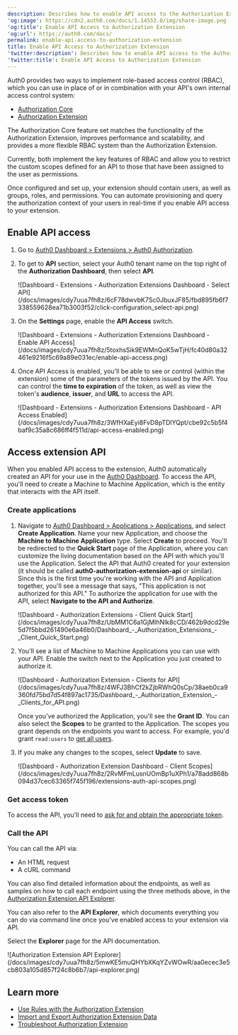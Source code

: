```yaml
---
description: Describes how to enable API access to the Authorization Extension.
'og:image': https://cdn2.auth0.com/docs/1.14553.0/img/share-image.png
'og:title': Enable API Access to Authorization Extension
'og:url': https://auth0.com/docs/
permalink: enable-api-access-to-authorization-extension
title: Enable API Access to Authorization Extension
'twitter:description': Describes how to enable API access to the Authorization Extension.
'twitter:title': Enable API Access to Authorization Extension
---
```

<Callout icon="file-lines" color="#0EA5E9" iconType="regular">

Auth0 provides two ways to implement role-based access control (RBAC), which you can use in place of or in combination with your API's own internal access control system:

* [Authorization Core](/docs/manage-users/access-control/rbac)
* [Authorization Extension](/docs/customize/extensions/authorization-extension)

The Authorization Core feature set matches the functionality of the Authorization Extension, improves performance and scalability, and provides a more flexible RBAC system than the Authorization Extension.

Currently, both implement the key features of RBAC and allow you to restrict the custom scopes defined for an API to those that have been assigned to the user as permissions.

</Callout>

Once configured and set up, your extension should contain users, as well as groups, roles, and permissions. You can automate provisioning and query the authorization context of your users in real-time if you enable API access to your extension.

## Enable API access

1. Go to [Auth0 Dashboard > Extensions > Auth0 Authorization](https://manage.auth0.com/#/extensions).
2. To get to **API** section, select your Auth0 tenant name on the top right of the **Authorization Dashboard**, then select **API**.

   <Frame>![Dashboard - Extensions - Authorization Extensions Dashboard - Select API](/docs/images/cdy7uua7fh8z/6cF78dwvbK7Sc0JbuxJF85/fbd895fb6f7338559628ea71b3003f52/click-configuration_select-api.png)</Frame>
3. On the **Settings** page, enable the **API Access** switch.

   <Frame>![Dashboard - Extensions - Authorization Extensions Dashboard - Enable API Access](/docs/images/cdy7uua7fh8z/5toxhsSik9EWMnQoK5wTjH/fc40d80a32461e9216f5c69a89e031ec/enable-api-access.png)</Frame>
4. Once API Access is enabled, you'll be able to see or control (within the extension) some of the parameters of the tokens issued by the API. You can control the **time to expiration** of the token, as well as view the token's **audience**, **issuer**, and **URL** to access the API.

   <Frame>![Dashboard - Extensions - Authorization Extensions Dashboard - API Access Enabled](/docs/images/cdy7uua7fh8z/3WfHXaEyi8FvD8pTDlYQpt/cbe92c5b5f4baf9c35a8c686ff4f511d/api-access-enabled.png)</Frame>

## Access extension API

When you enabled API access to the extension, Auth0 automatically created an API for your use in the [Auth0 Dashboard](https://manage.auth0.com/#/apis). To access the API, you'll need to create a Machine to Machine Application, which is the entity that interacts with the API itself.

### Create applications

1. Navigate to [Auth0 Dashboard > Applications > Applications](https://manage.auth0.com/#/applications), and select **Create Application**. Name your new Application, and choose the **Machine to Machine Application** type. Select **Create** to proceed.
   You'll be redirected to the **Quick Start** page of the Application, where you can customize the living documentation based on the API with which you'll use the Application. Select the API that Auth0 created for your extension (it should be called **auth0-authorization-extension-api** or similar).
   Since this is the first time you're working with the API and Application together, you'll see a message that says, "This application is not authorized for this API." To authorize the application for use with the API, select **Navigate to the API and Authorize**.

   <Frame>![Dashboard - Authorization Extensions - Client Quick Start](/docs/images/cdy7uua7fh8z/UbMM1C6a1GjMIhNlk8cCD/462b9dcd29e5d7f5bbd261490e6a46b0/Dashboard_-_Authorization_Extensions_-_Client_Quick_Start.png)</Frame>
2. You'll see a list of Machine to Machine Applications you can use with your API. Enable the switch next to the Application you just created to authorize it.

   <Frame>![Dashboard - Authorization Extension - Clients for API](/docs/images/cdy7uua7fh8z/4WFJ3BhCf2kZjbRWhQ0sCp/38aeb0ca9360fd75bd7d54f897ac1735/Dashboard_-_Authorization_Extension_-_Clients_for_API.png)</Frame>

   Once you've authorized the Application, you'll see the **Grant ID**. You can also select the **Scopes** to be granted to the Application. The scopes you grant depends on the endpoints you want to access. For example, you'd grant `read:users` to [get all users](https://auth0.com/docs/api/authorization-extension#get-all-users).
3. If you make any changes to the scopes, select **Update** to save.

   <Frame>![Dashboard - Authorization Extension Dashboard - Client Scopes](/docs/images/cdy7uua7fh8z/2RvMFmLusnUOmBp1uXPh1/a78add868b094d37cec63365f745f196/extensions-auth-api-scopes.png)</Frame>

### Get access token

To access the API, you'll need to [ask for and obtain the appropriate token](/docs/get-started/authentication-and-authorization-flow/client-credentials-flow/call-your-api-using-the-client-credentials-flow).

### Call the API

You can call the API via:

* An HTML request
* A cURL command

You can also find detailed information about the endpoints, as well as samples on how to call each endpoint using the three methods above, in the [Authorization Extension API Explorer](https://auth0.com/docs/api/authorization-extension).

You can also refer to the **API Explorer**, which documents everything you can do via command line once you've enabled access to your extension via API.

Select the **Explorer** page for the API documentation.

<Frame>![Authorization Extension API Explorer](/docs/images/cdy7uua7fh8z/5mwKE5muQHYbXKqYZvWOwR/aa0ecec3e5cb803a105d857f24c8b6b7/api-explorer.png)</Frame>

## Learn more

* [Use Rules with the Authorization Extension](/docs/customize/extensions/authorization-extension/use-rules-with-the-authorization-extension)
* [Import and Export Authorization Extension Data](/docs/customize/extensions/authorization-extension/import-and-export-authorization-extension-data)
* [Troubleshoot Authorization Extension](/docs/troubleshoot/authentication-issues/troubleshoot-authorization-extension)